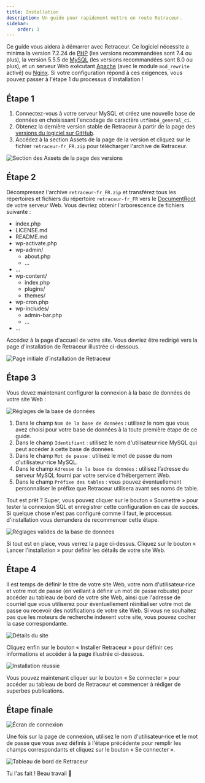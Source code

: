 ```yaml
---
title: Installation
description: Un guide pour rapidement mettre en route Retraceur.
sidebar:
    order: 1
---
```



Ce guide vous aidera à démarrer avec Retraceur. Ce logiciel nécessite a minima la version 7.2.24 de [PHP](https://www.php.net/) (les versions recommandées sont 7.4 ou plus), la version 5.5.5 de [MySQL](https://www.mysql.com/) (les versions recommandées sont 8.0 ou plus), et un serveur Web exécutant [Apache](https://httpd.apache.org/) (avec le module `mod_rewrite` activé) ou [Nginx](https://nginx.org/). Si votre configuration répond à ces exigences, vous pouvez passer à l'étape 1 du processus d'installation !

## Étape 1

1. Connectez-vous à votre serveur MySQL et créez une nouvelle base de données en choisissant l'encodage de caractère `utf8mb4_general_ci`.
2. Obtenez la dernière version stable de Retraceur à partir de la page des [versions du logiciel sur GitHub](https://github.com/retraceur/coeur/releases).
3. Accédez à la section Assets de la page de la version et cliquez sur le fichier `retraceur-fr_FR.zip` pour télécharger l'archive de Retraceur.

![Section des Assets de la page des versions](../../../../assets/images/install-fr-001.png)

## Étape 2

Décompressez l'archive `retraceur-fr_FR.zip` et transférez tous les répertoires et fichiers du répertoire `retraceur-fr_FR` vers le [DocumentRoot](https://httpd.apache.org/docs/2.4/en/urlmapping.html#documentroot) de votre serveur Web. Vous devriez obtenir l'arborescence de fichiers suivante :

<FileTree>

- index.php
- LICENSE.md
- README.md
- wp-activate.php
- wp-admin/
  - about.php
  - ...
- ...
- wp-content/
  - index.php
  - plugins/
  - themes/
- wp-cron.php
- wp-includes/
  - admin-bar.php
  - ...
- ...

</FileTree>

Accédez à la page d'accueil de votre site. Vous devriez être redirigé vers la page d'installation de Retraceur illustrée ci-dessous.

![Page initiale d’installation de Retraceur](../../../../assets/images/install-fr-002.png)

## Étape 3

Vous devez maintenant configurer la connexion à la base de données de votre site Web :

![Réglages de la base de données](../../../../assets/images/install-fr-003.png)

1. Dans le champ `Nom de la base de données` : utilisez le nom que vous avez choisi pour votre base de données à la toute première étape de ce guide.
2. Dans le champ `Identifiant` : utilisez le nom d'utilisateur·rice MySQL qui peut accéder à cette base de données.
3. Dans le champ `Mot de passe` : utilisez le mot de passe du nom d'utilisateur·rice MySQL.
4. Dans le champ `Adresse de la base de données` : utilisez l’adresse du serveur MySQL fourni par votre service d'hébergement Web.
5. Dans le champ `Préfixe des tables` : vous pouvez éventuellement personnaliser le préfixe que Retraceur utilisera avant ses noms de table.

Tout est prêt ? Super, vous pouvez cliquer sur le bouton « Soumettre » pour tester la connexion SQL et enregistrer cette configuration en cas de succès. Si quelque chose n'est pas configuré comme il faut, le processus d'installation vous demandera de recommencer cette étape.

![Réglages valides de la base de données](../../../../assets/images/install-fr-004.png)

Si tout est en place, vous verrez la page ci-dessus. Cliquez sur le bouton « Lancer l'installation » pour définir les détails de votre site Web.

## Étape 4

Il est temps de définir le titre de votre site Web, votre nom d'utilisateur·rice et votre mot de passe (en veillant à définir un mot de passe robuste) pour accéder au tableau de bord de votre site Web, ainsi que l'adresse de courriel que vous utiliserez pour éventuellement réinitialiser votre mot de passe ou recevoir des notifications de votre site Web. Si vous ne souhaitez pas que les moteurs de recherche indexent votre site, vous pouvez cocher la case correspondante.

![Détails du site](../../../../assets/images/install-fr-005.png)

Cliquez enfin sur le bouton « Installer Retraceur » pour définir ces informations et accéder à la page illustrée ci-dessous.

![Installation réussie](../../../../assets/images/install-fr-006.png)

Vous pouvez maintenant cliquer sur le bouton « Se connecter » pour accéder au tableau de bord de Retraceur et commencer à rédiger de superbes publications.

## Étape finale

![Écran de connexion](../../../../assets/images/install-fr-007.png)

Une fois sur la page de connexion, utilisez le nom d'utilisateur·rice et le mot de passe que vous avez définis à l'étape précédente pour remplir les champs correspondants et cliquez sur le bouton « Se connecter ».

![Tableau de bord de Retraceur](../../../../assets/images/install-fr-008.png)

Tu l'as fait ! Beau travail 🤝